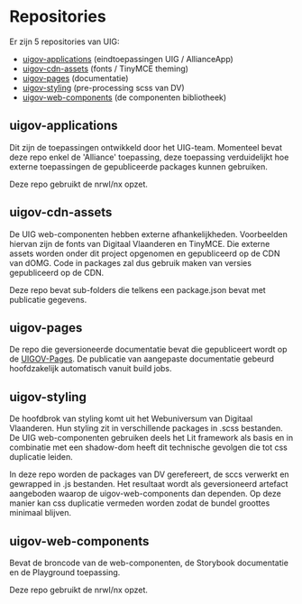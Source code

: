 
<Meta title="Basis/Repositories"/>

# Repositories

Er zijn 5 repositories van UIG:
- [uigov-applications](https://github.com/milieuinfo/uigov-applications) (eindtoepassingen UIG / AllianceApp)
- [uigov-cdn-assets](https://github.com/milieuinfo/uigov-cdn-assets) (fonts / TinyMCE theming)
- [uigov-pages](https://github.com/milieuinfo/uigov-pages) (documentatie)
- [uigov-styling](https://github.com/milieuinfo/uigov-styling) (pre-processing scss van DV)
- [uigov-web-components](https://github.com/milieuinfo/uigov-web-components) (de componenten bibliotheek)

## uigov-applications

Dit zijn de toepassingen ontwikkeld door het UIG-team. Momenteel bevat deze repo enkel de 'Alliance' toepassing, deze
toepassing verduidelijkt hoe externe toepassingen de gepubliceerde packages kunnen gebruiken.

Deze repo gebruikt de nrwl/nx opzet.

## uigov-cdn-assets

De UIG web-componenten hebben externe afhankelijkheden. Voorbeelden hiervan zijn de fonts van Digitaal Vlaanderen en
TinyMCE. Die externe assets worden onder dit project opgenomen en gepubliceerd op de CDN van dOMG. Code in packages zal
dus gebruik maken van versies gepubliceerd op de CDN.

Deze repo bevat sub-folders die telkens een package.json bevat met publicatie gegevens.

## uigov-pages

De repo die geversioneerde documentatie bevat die gepubliceert wordt op de
[UIGOV-Pages](https://milieuinfo.github.io/uigov-pages/). De publicatie van aangepaste documentatie gebeurd
hoofdzakelijk automatisch vanuit build jobs.

## uigov-styling

De hoofdbrok van styling komt uit het Webuniversum van Digitaal Vlaanderen. Hun styling zit in verschillende
packages in .scss bestanden. De UIG web-componenten gebruiken deels het Lit framework als basis en in combinatie
met een shadow-dom heeft dit technische gevolgen die tot css duplicatie leiden.

In deze repo worden de packages van DV gerefereert, de sccs verwerkt en gewrapped in .js bestanden. Het resultaat wordt
als geversioneerd artefact aangeboden waarop de uigov-web-components dan dependen. Op deze manier kan css duplicatie
vermeden worden zodat de bundel groottes minimaal blijven.

## uigov-web-components

Bevat de broncode van de web-componenten, de Storybook documentatie en de Playground toepassing.

Deze repo gebruikt de nrwl/nx opzet.

